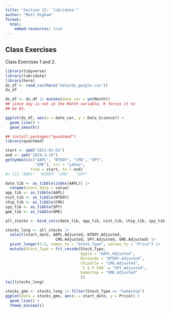 ```yaml
---
title: "Section 12: `lubridate`"
author: "Matt Higham"
format: 
  html:
    embed-resources: true
---
```


## Class Exercises

Class Exercises 1 and 2.

```r
library(tidyverse)
library(lubridate)
library(here)
ds_df <- read_csv(here("data/ds_google.csv"))
ds_df

ds_df <- ds_df |> mutate(date_var = ym(Month))
## since day is not in the Month variable, R forces it to 
## be 01.

ggplot(ds_df, aes(x = date_var, y = Data_Science)) +
  geom_line() +
  geom_smooth()
```



```r
## install.packages("quantmod")
library(quantmod)

start <- ymd("2011-01-01")
end <- ymd("2024-3-19")
getSymbols(c("AAPL", "NTDOY", "CMG", "SPY",
             "GME"), src = "yahoo",
           from = start, to = end)
#> [1] "AAPL"  "NTDOY" "CMG"   "SPY"

date_tib <- as_tibble(index(AAPL)) |>
  rename(start_date = value)
app_tib <- as_tibble(AAPL)
nint_tib <- as_tibble(NTDOY)
chip_tib <- as_tibble(CMG)
spy_tib <- as_tibble(SPY)
gme_tib <- as_tibble(GME)

all_stocks <- bind_cols(date_tib, app_tib, nint_tib, chip_tib, spy_tib, gme_tib)

stocks_long <- all_stocks |>
  select(start_date, AAPL.Adjusted, NTDOY.Adjusted,
                      CMG.Adjusted, SPY.Adjusted, GME.Adjusted) |>
  pivot_longer(2:6, names_to = "Stock_Type", values_to = "Price") |>
  mutate(Stock_Type = fct_recode(Stock_Type,
                                 Apple = "AAPL.Adjusted",
                                 Nintendo = "NTDOY.Adjusted",
                                 Chipotle = "CMG.Adjusted",
                                 `S & P 500` = "SPY.Adjusted",
                                 Gamestop = "GME.Adjusted"
                                 ))
tail(stocks_long)

stocks_gme <- stocks_long |> filter(Stock_Type == "Gamestop")
ggplot(data = stocks_gme, aes(x = start_date, y = Price)) +
  geom_line() +
  theme_minimal()
```
